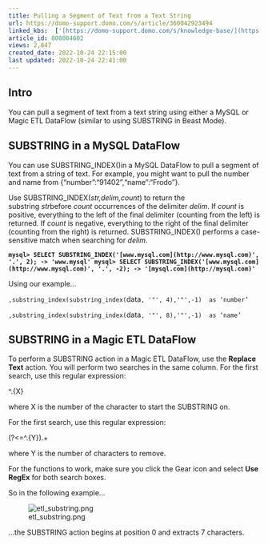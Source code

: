```yaml
---
title: Pulling a Segment of Text from a Text String
url: https://domo-support.domo.com/s/article/360042923494
linked_kbs:  ['[https://domo-support.domo.com/s/knowledge-base/](https://domo-support.domo.com/s/knowledge-base/)', '[https://domo-support.domo.com/s/](https://domo-support.domo.com/s/)', '[https://domo-support.domo.com/s/topic/0TO5w000000ZamzGAC](https://domo-support.domo.com/s/topic/0TO5w000000ZamzGAC)', '[https://domo-support.domo.com/s/topic/0TO5w000000ZaoJGAS](https://domo-support.domo.com/s/topic/0TO5w000000ZaoJGAS)', '[https://domo-support.domo.com/s/article/360042923494](https://domo-support.domo.com/s/article/360042923494)', '[https://domo-support.domo.com/s/topic/0TO5w000000ZaoJGAS/transformation-tips-and-tricks](https://domo-support.domo.com/s/topic/0TO5w000000ZaoJGAS/transformation-tips-and-tricks)', '[https://domo-support.domo.com/s/article/360043429933](https://domo-support.domo.com/s/article/360043429933)', '[https://domo-support.domo.com/s/article/360043429953](https://domo-support.domo.com/s/article/360043429953)', '[https://domo-support.domo.com/s/article/360042925494](https://domo-support.domo.com/s/article/360042925494)', '[https://domo-support.domo.com/s/article/360043429913](https://domo-support.domo.com/s/article/360043429913)', '[https://domo-support.domo.com/s/article/4408174643607](https://domo-support.domo.com/s/article/4408174643607)', '[https://domo-support.domo.com/s/login/](https://domo-support.domo.com/s/login/)']
article_id: 000004602
views: 2,847
created_date: 2022-10-24 22:15:00
last updated: 2022-10-24 22:41:00
---
```




Intro
-----


You can pull a segment of text from a text string using either a MySQL or Magic ETL DataFlow (similar to using SUBSTRING in Beast Mode).


SUBSTRING in a MySQL DataFlow
-----------------------------


You can use SUBSTRING\_INDEX()in a MySQL DataFlow to pull a segment of text from a string of text. For example, you might want to pull the number and name from {"number":"91402","name":"Frodo"}.


Use SUBSTRING\_INDEX(*str,delim,count*) to return the substring *str*before *count* occurrences of the delimiter *delim*. If *count* is positive, everything to the left of the final delimiter (counting from the left) is returned. If *count* is negative, everything to the right of the final delimiter (counting from the right) is returned. SUBSTRING\_INDEX() performs a case-sensitive match when searching for *delim*. 


**`mysql> SELECT SUBSTRING_INDEX('[www.mysql.com](http://www.mysql.com)', '.', 2); -> 'www.mysql' mysql> SELECT SUBSTRING_INDEX('[www.mysql.com](http://www.mysql.com)', '.', -2); -> '[mysql.com](http://mysql.com)'`**


Using our example...


`,substring_index(substring_index(`data`, '"', 4),'"',-1)  as ‘number’`


`,substring_index(substring_index(`data`, '"', 8),'"',-1)  as ‘name’`


SUBSTRING in a Magic ETL DataFlow
---------------------------------


To perform a SUBSTRING action in a Magic ETL DataFlow, use the **Replace Text** action. You will perform two searches in the same column. For the first search, use this regular expression:


^.{X}  


where X is the number of the character to start the SUBSTRING on.


For the first search, use this regular expression:


(?<=^.{Y}).+


where Y is the number of characters to remove.


For the functions to work, make sure you click the Gear icon and select **Use RegEx** for both search boxes.


So in the following example...


![etl_substring.png](etl_substring.png)


...the SUBSTRING action begins at position 0 and extracts 7 characters.


 

